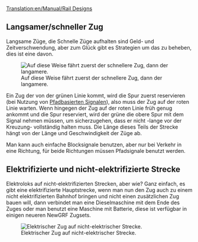 [[Translation:en/Manual/Rail Designs]]
{{de/Inhaltsverzeichnis}}

==Langsamer/schneller Zug==
Langsame Züge, die Schnelle Züge aufhalten sind Geld- und Zeitverschwendung, aber zum Glück gibt es Strategien um das zu beheben, dies ist eine davon.

[[File:en/Rail design1.png|center|frame|Auf diese Weise fährt zuerst der schnellere Zug, dann der langamere.]]

Ein Zug der von der grünen Linie kommt, wird die Spur zuerst reservieren (bei Nutzung von [[de/Manual/Signale#Pfadsignale|Pfadbasierten Signalen]]), also muss der Zug auf der roten Linie warten. Wenn hingegen der Zug auf der roten Linie früh genug ankommt und die Spur reserviert, wird der grüne die obere Spur mit dem Signal nehmen müssen, um sicherzugehen, dass er nicht -lange vor der Kreuzung- vollständig halten muss. Die Länge dieses Teils der Strecke hängt von der Länge und Geschwindigkeit der Züge ab.

Man kann auch einfache Blocksignale benutzen, aber nur bei Verkehr in eine Richtung, für beide Richtungen müssen Pfadsignale benutzt werden.

==Elektrifizierte und nicht-elektrifizierte Strecke==

Elektroloks auf nicht-elektrifizierten Strecken, aber wie? Ganz einfach, es gibt eine elektrifizierte Hauptstrecke, wenn man nun den Zug auch zu einem nicht elektrifizierten Bahnhof bringen und nicht einen zusätzlichen Zug bauen will, dann verbindet man eine Dieselmaschine mit dem Ende des Zuges oder man benutzt eine Maschine mit Batterie, diese ist verfügbar in einigen neueren NewGRF Zugsets.

[[File:en/Snapshot7.png|frame|center|Elektrischer Zug auf nicht-elektrischer Strecke.]]
